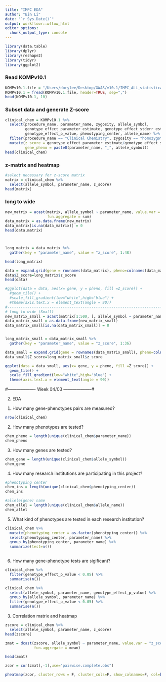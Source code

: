 ```yaml
---
title: "IMPC EDA"
author: "Bin Li"
date: "`r Sys.Date()`"
output: workflowr::wflow_html
editor_options:
  chunk_output_type: console
---
```


```r
library(data.table)
library(dplyr)
library(reshape2)
library(tidyr)
library(ggplot2)
```


### Read KOMPv10.1
```r
KOMPv10.1.file = "/Users/dorylee/Desktop/GWAS/v10.1/IMPC_ALL_statistical_results.csv.gz"
KOMPv10.1 = fread(KOMPv10.1.file, header=TRUE, sep=",")
head(KOMPv10.1, 10)
```

### Subset data and generate Z-score
```r
clinical_chem = KOMPv10.1 %>% 
  select(procedure_name, parameter_name, zygosity, allele_symbol,
         genotype_effect_parameter_estimate, genotype_effect_stderr_estimate,
         genotype_effect_p_value, phenotyping_center, allele_name) %>% 
  filter(procedure_name == "Clinical Chemistry", zygosity == "homozygote") %>% 
  mutate(z_score = genotype_effect_parameter_estimate/genotype_effect_stderr_estimate,
         gene_pheno = paste0(parameter_name, "_", allele_symbol))
head(clinical_chem)
```

### z-matrix and heatmap
```r
#select necessary for z-score matrix
matrix = clinical_chem %>% 
  select(allele_symbol, parameter_name, z_score)
head(matrix)
```

### long to wide 
```r
new_matrix = acast(matrix, allele_symbol ~ parameter_name, value.var = "z_score",
                   fun.aggregate = sum)
data_matrix = as.data.frame(new_matrix)
data_matrix[is.na(data_matrix)] = 0
head(data.matrix)



long_matrix = data_matrix %>% 
  gather(key = "parameter_name", value = "z_score", 1:48)

head(long_matrix)

data = expand.grid(gene = rownames(data_matrix), pheno=colnames(data_matrix))
data$Z_score=long_matrix$z_score
head(data)

#ggplot(data = data, aes(x= gene, y = pheno, fill =Z_score)) +
  #geom_tile() +
  #scale_fill_gradient(low="white",high="blue") +
  #theme(axis.text.x = element_text(angle = 90))
#-------------------------------------------------------------------------------------------------
# long to wide (Small) 
new_matrix_small = acast(matrix[1:500, ], allele_symbol ~ parameter_name, value.var = "z_score")
data_matrix_small = as.data.frame(new_matrix_small)
data_matrix_small[is.na(data_matrix_small)] = 0


long_matrix_small = data_matrix_small %>% 
  gather(key = "parameter_name", value = "z_score", 1:36)

data_small = expand.grid(gene = rownames(data_matrix_small), pheno=colnames(data_matrix_small))
data_small$Z_score=long_matrix_small$z_score

ggplot(data = data_small, aes(x= gene, y = pheno, fill =Z_score)) +
  geom_tile() +
  scale_fill_gradient(low="white",high="blue") +
  theme(axis.text.x = element_text(angle = 90))

```

#------------------- Week 04/03 --------------------#

2. EDA
(1) How many gene-phenotypes pairs are measured?
```r
nrow(clinical_chem)
```

(2) How many phenotypes are tested?
```r
chem_pheno = length(unique(clinical_chem$parameter_name))
chem_pheno
```

(3) How many genes are tested?
```r
chem_gene = length(unique(clinical_chem$allele_symbol))
chem_gene
```

(4) How many research institutions are participating in this project?
```r
#phenotyping center
chem_ins = length(unique(clinical_chem$phenotyping_center))
chem_ins

#allele(gene) name
chem_allel = length(unique(clinical_chem$allele_name))
chem_allel

```

(5) What kind of phenotypes are tested in each research institution?
```r
clinical_chem %>% 
  mutate(phenotyping_center = as.factor(phenotyping_center)) %>% 
  select(phenotyping_center, parameter_name) %>% 
  group_by(phenotyping_center, parameter_name) %>% 
  summarize(test=n())
  
```

(6) How many gene-phenotype tests are sigificant?
```r
clinical_chem %>% 
  filter(genotype_effect_p_value < 0.05) %>% 
  summarise(n())

clinical_chem %>% 
  select(allele_symbol, parameter_name, genotype_effect_p_value) %>% 
  group_by(allele_symbol, parameter_name) %>% 
  filter(genotype_effect_p_value < 0.05) %>% 
  summarise(n())
```

3. Correlation  matrix and heatmap

```r
zscore = clinical_chem %>% 
  select(allele_symbol, parameter_name, z_score)
head(zscore)

zmat = dcast(zscore, allele_symbol ~ parameter_name, value.var = "z_score", 
             fun.aggregate = mean)

head(zmat)

zcor = cor(zmat[,-1],use="pairwise.complete.obs")

pheatmap(zcor, cluster_rows = F, cluster_cols=F, show_colnames=F, col=brewer.pal(n=11,name="RdBu"))
```



















